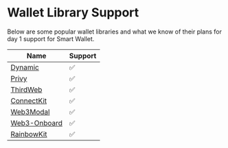 # Wallet Library Support 
Below are some popular wallet libraries and what we know of their plans for day 1 support for Smart Wallet. 

| Name | Support |
|------|---------|
|  [Dynamic](https://docs.dynamic.xyz/wallets/advanced-wallets/coinbase-smart-wallet)    |    ✅     |
|  [Privy]( https://docs.privy.io/guide/react/recipes/misc/coinbase-smart-wallets)    |    ✅     |
|  [ThirdWeb](http://portal.thirdweb.com/connect)    |    ✅     |
|  [ConnectKit](https://docs.family.co/connectkit)    |    ✅     |
|  [Web3Modal](https://docs.reown.com/web3modal/react/smart-accounts)    |    ✅     |
|  [Web3-Onboard](https://www.blocknative.com/coinbase-wallet-integration)    |    ✅     |
|  [RainbowKit](https://www.rainbowkit.com/)    |    ✅     |
